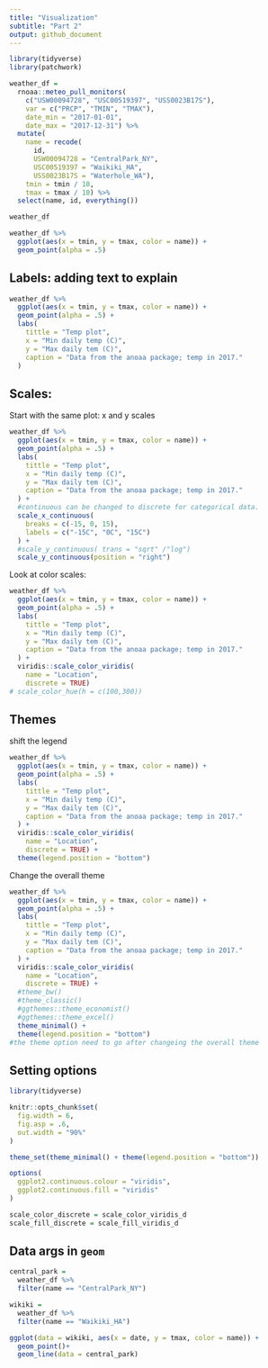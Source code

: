 ```yaml
---
title: "Visualization"
subtitle: "Part 2"
output: github_document
---
```


```r
library(tidyverse)
library(patchwork)
```

```r
weather_df = 
  rnoaa::meteo_pull_monitors(
    c("USW00094728", "USC00519397", "USS0023B17S"),
    var = c("PRCP", "TMIN", "TMAX"), 
    date_min = "2017-01-01",
    date_max = "2017-12-31") %>%
  mutate(
    name = recode(
      id, 
      USW00094728 = "CentralPark_NY", 
      USC00519397 = "Waikiki_HA",
      USS0023B17S = "Waterhole_WA"),
    tmin = tmin / 10,
    tmax = tmax / 10) %>%
  select(name, id, everything())

weather_df
```

```r
weather_df %>% 
  ggplot(aes(x = tmin, y = tmax, color = name)) +
  geom_point(alpha = .5)
```

## Labels: adding text to explain
```r
weather_df %>% 
  ggplot(aes(x = tmin, y = tmax, color = name)) +
  geom_point(alpha = .5) +
  labs(
    tittle = "Temp plot",
    x = "Min daily temp (C)",
    y = "Max daily tem (C)",
    caption = "Data from the anoaa package; temp in 2017."
  )
```

## Scales: 

Start with the same plot: x and y scales
```r
weather_df %>% 
  ggplot(aes(x = tmin, y = tmax, color = name)) +
  geom_point(alpha = .5) +
  labs(
    tittle = "Temp plot",
    x = "Min daily temp (C)",
    y = "Max daily tem (C)",
    caption = "Data from the anoaa package; temp in 2017."
  ) +
  #continuous can be changed to discrete for categorical data.
  scale_x_continuous(
    breaks = c(-15, 0, 15),
    labels = c("-15C", "0C", "15C")
  ) +
  #scale_y_continuous( trans = "sqrt" /"log")
  scale_y_continuous(position = "right")
```

Look at color scales:
```r
weather_df %>% 
  ggplot(aes(x = tmin, y = tmax, color = name)) +
  geom_point(alpha = .5) +
  labs(
    tittle = "Temp plot",
    x = "Min daily temp (C)",
    y = "Max daily tem (C)",
    caption = "Data from the anoaa package; temp in 2017."
  ) +
  viridis::scale_color_viridis(
    name = "Location",
    discrete = TRUE)
# scale_color_hue(h = c(100,300))
```

## Themes

shift the legend

```r
weather_df %>% 
  ggplot(aes(x = tmin, y = tmax, color = name)) +
  geom_point(alpha = .5) +
  labs(
    tittle = "Temp plot",
    x = "Min daily temp (C)",
    y = "Max daily tem (C)",
    caption = "Data from the anoaa package; temp in 2017."
  ) +
  viridis::scale_color_viridis(
    name = "Location",
    discrete = TRUE) +
  theme(legend.position = "bottom")
```

Change the overall theme

```r
weather_df %>% 
  ggplot(aes(x = tmin, y = tmax, color = name)) +
  geom_point(alpha = .5) +
  labs(
    tittle = "Temp plot",
    x = "Min daily temp (C)",
    y = "Max daily tem (C)",
    caption = "Data from the anoaa package; temp in 2017."
  ) +
  viridis::scale_color_viridis(
    name = "Location",
    discrete = TRUE) +
  #theme_bw()
  #theme_classic()
  #ggthemes::theme_economist()
  #ggthemes::theme_excel()
  theme_minimal() +
  theme(legend.position = "bottom")
#the theme option need to go after changeing the overall theme
```

## Setting options

```r
library(tidyverse)

knitr::opts_chunk$set(
  fig.width = 6,
  fig.asp = .6,
  out.width = "90%"
)

theme_set(theme_minimal() + theme(legend.position = "bottom"))

options(
  ggplot2.continuous.colour = "viridis",
  ggplot2.continuous.fill = "viridis"
)

scale_color_discrete = scale_color_viridis_d
scale_fill_discrete = scale_fill_viridis_d
```


## Data args in `geom`

```r
central_park = 
  weather_df %>% 
  filter(name == "CentralPark_NY")

wikiki = 
  weather_df %>% 
  filter(name == "Waikiki_HA")

ggplot(data = wikiki, aes(x = date, y = tmax, color = name)) +
  geom_point()+
  geom_line(data = central_park)
```















